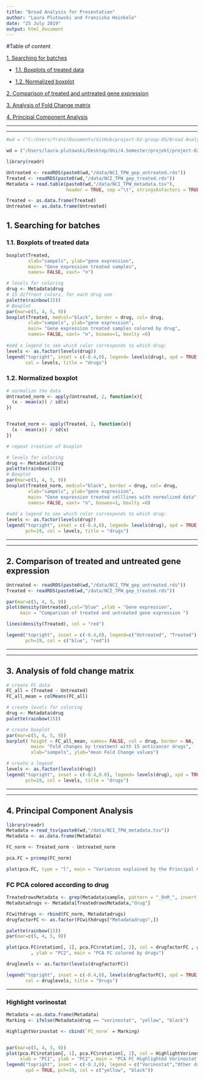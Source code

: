 ```yaml
---
title: "Broad Analysis for Presentation"
author: "Laura Plutowski and Franziska Heinkele"
date: "25 July 2019"
output: html_document
---
```



#Table of content


[1. Searching for batches](#anchor1)

* [1.1. Boxplots of treated data](#anchor2)

* [1.2. Normalized boxplot](#anchor3)

[2. Comparison of treated and untreated gene expression ](#anchor4)
       
[3. Analysis of Fold Change matrix](#anchor5)

[4. Principal Component Analysis](#anchor6)

***
***

```r
#wd = ("C:/Users/franz/Documents/GitHub/project-02-group-05/Broad Analysis")

wd = ("/Users/laura.plutowski/Desktop/Uni/4.Semester/projekt/project-02-group-05")

library(readr)

Untreated <- readRDS(paste0(wd,"/data/NCI_TPW_gep_untreated.rds"))
Treated <- readRDS(paste0(wd,"/data/NCI_TPW_gep_treated.rds"))
Metadata = read.table(paste0(wd,"/data/NCI_TPW_metadata.tsv"), 
                      header = TRUE, sep ="\t", stringsAsFactors = TRUE)

Treated <- as.data.frame(Treated)
Untreated <- as.data.frame(Untreated)
```

## 1. Searching for batches {#anchor1}

### 1.1. Boxplots of treated data {#anchor2}


```r
boxplot(Treated,  
        xlab="sampels", ylab="gene expression",
        main= "Gene expression treated samples",
        names= FALSE, xaxt= "n")
```


```r
# levels for coloring 
drug <- Metadata$drug
# 15 diffrent colors, for each drug one
palette(rainbow(15))
# Boxplot 
par(mar=c(5, 4, 5, 9))
boxplot(Treated, medcol="black", border = drug, col= drug, 
        xlab="sampels", ylab="gene expression",
        main= "Gene expression treated samples colored by drug",
        names= FALSE, xaxt= "n", boxwex=1, boxlty =0)
    
#add a legend to see which color corresponds to which drug:
levels <- as.factor(levels(drug))
legend("topright", inset = c(-0.4,0), legend= levels(drug), xpd = TRUE, pch=19,
       col = levels, title = "drugs")
```


### 1.2. Normalized boxplot {#anchor3}


```r
# normalize the data 
Untreated_norm <- apply(Untreated, 2, function(x){
  (x - mean(x)) / sd(x)
})


Treated_norm <- apply(Treated, 2, function(x){
  (x - mean(x)) / sd(x)
})
```
```r
# repeat creation of boxplot 

# levels for coloring 
drug <- Metadata$drug
palette(rainbow(15))
# Boxplot 
par(mar=c(5, 4, 5, 9))
boxplot(Treated_norm, medcol="black", border = drug, col= drug, 
        xlab="sampels", ylab="gene expression",
        main= "Gene expression treated celllines with normalized data", 
        names= FALSE, xaxt= "n", boxwex=1, boxlty =0)
    
#add a legend to see which color corresponds to which drug:
levels <- as.factor(levels(drug))
legend("topright", inset = c(-0.4,0), legend= levels(drug), xpd = TRUE, 
       pch=19, col = levels, title = "drugs")
```


***
***

## 2. Comparison of treated and untreated gene expression {#anchor4}


```r
Untreated <- readRDS(paste0(wd,"/data/NCI_TPW_gep_untreated.rds"))
Treated <- readRDS(paste0(wd,"/data/NCI_TPW_gep_treated.rds"))

par(mar=c(5, 4, 5, 9))
plot(density(Untreated),col="blue" ,xlab = "Gene expression",
     main = "Comparison of treated and untreated gene expression ")

lines(density(Treated), col = "red")

legend("topright", inset = c(-0.4,0), legend=c("Untreated", "Treated") , xpd = TRUE, 
       pch=19, col = c("blue", "red"))
```


***
***

## 3. Analysis of fold change matrix {#anchor5}


```r
# create FC data 
FC_all = (Treated - Untreated)
FC_all_mean = colMeans(FC_all)

# create levels for coloring 
drug <- Metadata$drug
palette(rainbow(15))

# create boxplot
par(mar=c(5, 4, 5, 9))
barplot( height = FC_all_mean, names= FALSE, col = drug, border = NA,
         main= "Fold changes by treatment with 15 anticancer drugs",
         xlab="sampels", ylab="mean Fold Change values")

# create a legend 
levels <- as.factor(levels(drug))
legend("topright", inset = c(-0.4,0.0), legend= levels(drug), xpd = TRUE,
       pch=19, col = levels, title = "drugs")
```


***
***


## 4. Principal Component Analysis {#anchor6} 

```r
library(readr)
Metadata = read_tsv(paste0(wd,"/data/NCI_TPW_metadata.tsv"))
Metadata <- as.data.frame(Metadata)
```

```r

FC_norm <- Treated_norm - Untreated_norm

pca.FC = prcomp(FC_norm)

plot(pca.FC, type = "l", main = "Variances explained by the Principal Components")
```
     
          
### FC PCA colored according to drug
    

```r
TreatedrowsMetadata <- grep(Metadata$sample, pattern = "_0nM_", invert = TRUE)
Metadatadrugs <- Metadata[TreatedrowsMetadata,"drug"]

FCwithdrugs <- rbind(FC_norm, Metadatadrugs)
drugfactorFC <- as.factor(FCwithdrugs["Metadatadrugs",])

palette(rainbow(15))
par(mar=c(5, 4, 5, 9))

plot(pca.FC$rotation[, 1], pca.FC$rotation[, 2], col = drugfactorFC , pch = 19, xlab = "PC1"
         , ylab = "PC2", main = "PCA FC colored by drugs")

druglevels <- as.factor(levels(drugfactorFC))

legend("topright", inset = c(-0.4,0), levels(drugfactorFC), xpd = TRUE, pch=19,
       col = druglevels, title = "Drugs")
```
   
   
***

### Highlight vorinostat


```r
Metadata <-as.data.frame(Metadata)    
Marking <- ifelse(Metadata$drug == "vorinostat", "yellow", "black")

HighlightVorinostat <- cbind(`FC_norm` = Marking)


par(mar=c(5, 4, 5, 9))
plot(pca.FC$rotation[, 1], pca.FC$rotation[, 2], col = HighlightVorinostat, pch = 19,
     xlab = "PC1", ylab = "PC2", main = "PCA FC Highlighted Vorinostat samples")
legend("topright", inset = c(-0.3,0), legend = c("Vorinostat","Other drugs"),
       xpd = TRUE, pch=19, col = c("yellow", "black")) 

```



